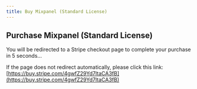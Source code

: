 ```yaml
---
title: Buy Mixpanel (Standard License)
---
```



<Head>
  <meta httpEquiv="refresh" content="5; url='https://buy.stripe.com/4gwfZ29Yd7ltaCA3fB'" />
</Head>

## Purchase Mixpanel (Standard License)

You will be redirected to a Stripe checkout page to complete your purchase in 5 seconds...

If the page does not redirect automatically, please click this link: [https://buy.stripe.com/4gwfZ29Yd7ltaCA3fB](https://buy.stripe.com/4gwfZ29Yd7ltaCA3fB)
